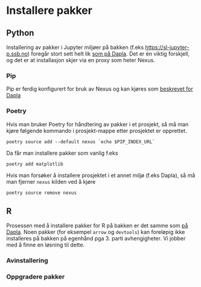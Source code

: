 # Installere pakker

## Python

Installering av pakker i Jupyter miljøer på bakken (f.eks <https://sl-jupyter-p.ssb.no>) foregår stort sett helt lik [som på Dapla](./pakke-install.html). Det er én viktig forskjell, og det er at installasjon skjer via en proxy som heter Nexus.

### Pip

Pip er ferdig konfigurert for bruk av Nexus og kan kjøres som [beskrevet for Dapla](./pakke-install.html)

### Poetry

Hvis man bruker Poetry for håndtering av pakker i et prosjekt, så må man kjøre følgende kommando i prosjekt-mappe etter prosjektet er opprettet.

```shell
poetry source add --default nexus `echo $PIP_INDEX_URL`
```

Da får man installere pakker som vanlig f.eks

```shell
poetry add matplotlib
```

::: {.callout-warning appearance="simple"}
Hvis man forsøker å installere prosjektet i et annet miljø (f.eks Dapla), så må man fjerner `nexus` kilden ved å kjøre
```shell
poetry source remove nexus
```
:::

## R

Prosessen med å installere pakker for R på bakken er det samme som [på Dapla](./pakke-install.html#r). Noen pakker (for eksempel `arrow` og `devtools`) kan foreløpig ikke installeres på bakken på egenhånd pga 3. parti avhengigheter. Vi jobber med å finne en løsning til dette.

### Avinstallering

### Oppgradere pakker
